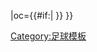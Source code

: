 {{fb team |t=汉莎-{zh-hans:罗斯托克;zh-hk:羅斯托克;}- |tan=汉莎罗斯托克足球俱乐部 |tc=GER |abb={{#if:{{{abb|}}}|ROS{{0}}}} |oc={{#if:{{{oc|}}}|{{{oc}}} }} }}<!--
--><noinclude>[[Category:足球模板]]</noinclude>